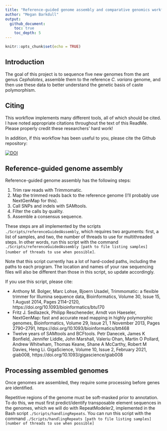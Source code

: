 ```yaml
---
title: "Reference-guided genome assembly and comparative genomics workflow"
author: "Megan Barkdull"
output: 
  github_document:
    toc: true
    toc_depth: 5
---
```


```r
knitr::opts_chunk$set(echo = TRUE)
```

## Introduction
The goal of this project is to sequence five new genomes from the ant genus *Cephalotes*, assemble them to the reference *C. varians* genome, and then use these data to better understand the genetic basis of caste polymorphism. 

## Citing
This workflow implements many different tools, all of which should be cited. I have noted appropriate citations throughout the text of this ReadMe. Please properly credit these researchers' hard work!

In addition, if this workflow has been useful to you, please cite the Github repository:

[![DOI](https://zenodo.org/badge/520512524.svg)](https://zenodo.org/badge/latestdoi/520512524)

## Reference-guided genome assembly
Reference-guided genome assembly has the following steps:

  1. Trim raw reads with Trimmomatic.
  2. Map the trimmed reads back to the reference genome (I'll probably use NextGenMap for this).
  3. Call SNPs and indels with SAMtools. 
  4. Filter the calls by quality. 
  5. Assemble a consensus sequence. 
  
These steps are all implemented by the scripts `./Scripts/referenceGuidedAssembly`, which requires two arguments: first, a list of samples, and two, the number of threads to use for multithreaded steps. In other words, run this script with the command `./Scripts/referenceGuidedAssembly [path to file listing samples] [number of threads to use when possible]`.

Note that this script currently has a lot of hard-coded paths, including the paths to each program. The location and names of your raw sequencing files will also be different than those in this script, so update accordingly. 

If you use this script, please cite:

  + Anthony M. Bolger, Marc Lohse, Bjoern Usadel, Trimmomatic: a flexible trimmer for Illumina sequence data, Bioinformatics, Volume 30, Issue 15, 1 August 2014, Pages 2114–2120, https://doi.org/10.1093/bioinformatics/btu170
  + Fritz J. Sedlazeck, Philipp Rescheneder, Arndt von Haeseler, NextGenMap: fast and accurate read mapping in highly polymorphic genomes, Bioinformatics, Volume 29, Issue 21, 1 November 2013, Pages 2790–2791, https://doi.org/10.1093/bioinformatics/btt468
  + Twelve years of SAMtools and BCFtools. Petr Danecek, James K Bonfield, Jennifer Liddle, John Marshall, Valeriu Ohan, Martin O Pollard, Andrew Whitwham, Thomas Keane, Shane A McCarthy, Robert M Davies, Heng Li. GigaScience, Volume 10, Issue 2, February 2021, giab008, https://doi.org/10.1093/gigascience/giab008
  
## Processing assembled genomes
Once genomes are assembled, they require some processing before genes are identified. 

Repetitive regions of the genome must be soft-masked prior to annotation. To do this, we must first predict/identify transposable element sequences in the genomes, which we will do with RepeatModeler2, implemented in the Bash script `./Scripts/handlingRepeats`. You can run this script with the command `./Scripts/handlingRepeats [path to file listing samples] [number of threads to use when possible]`
